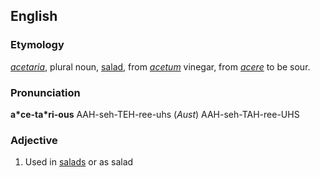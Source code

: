 ==English==

===Etymology===
{{etyl|la|en}} ''[[acetaria]]'', plural noun, [[salad]], from ''[[acetum]]'' vinegar, from ''[[acere]]'' to be sour.

===Pronunciation===
{{rfp|en}}
'''a*ce-ta*ri-ous'''
AAH-seh-TEH-ree-uhs (''Aust'') AAH-seh-TAH-ree-UHS

===Adjective===
{{en-adj}}

# {{lb|en|archaic}} Used in [[salads]] or as salad
#: {{ux|en|'''acetarious''' plants}}
